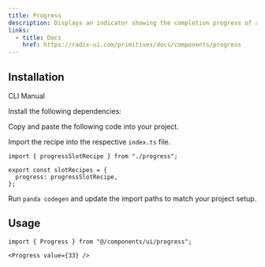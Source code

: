 ```yaml
---
title: Progress
description: Displays an indicator showing the completion progress of a task, typically displayed as a progress bar.
links:
  - title: Docs
    href: https://radix-ui.com/primitives/docs/components/progress
---
```


<ComponentPreview name="progress-demo" />

## Installation

<InstallationTabs>

<TabsList>
  <TabsTrigger value="cli">CLI</TabsTrigger>
  <TabsTrigger value="manual">Manual</TabsTrigger>
</TabsList>

<TabsContent value="cli">

<PackageRunner command="nore-ui@latest add progress" />

</TabsContent>

<TabsContent value="manual">

<Steps>

<Step>Install the following dependencies:</Step>

<PackageInstaller name="@radix-ui/react-progress" />

<Step>Copy and paste the following code into your project.</Step>

<ComponentSource name="progress.ts" type="slot-recipe" />

<ComponentSource name="progress.tsx" type="component" />

<Step>Import the recipe into the respective `index.ts` file.</Step>

```tsx
import { progressSlotRecipe } from "./progress";

export const slotRecipes = {
  progress: progressSlotRecipe,
};
```

<Step>Run `panda codegen` and update the import paths to match your project setup.</Step>

</Steps>

</TabsContent>

</InstallationTabs>

## Usage

```tsx
import { Progress } from "@/components/ui/progress";
```

```tsx
<Progress value={33} />
```
